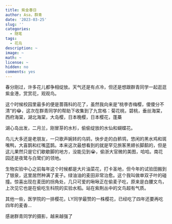 ```yaml
---
title: 紫金春日
author: Asa，群青
date: '2023-03-25'
slug: ''
categories:
  - 随笔
tags:
  - 花鸟
description: ~
image: ~
math: ~
license: ~
hidden: no
comments: yes
---
```

春分刚过，许多花儿都争相绽放。天气还是有点冷，但还是想跟群青同学一起逛逛紫金港，赏赏花，观观鸟。

这个时候校园里最多的便是蔷薇科的花了，虽然我向来是”桃李杏梅樱，傻傻分不清”的😂，这次在群青同学的帮助下收集到了九宫格：菊花桃，碧桃，垂丝海棠，西府海棠，湖北海棠，大岛樱，日本晚樱，日本樱花，蓬蘽



湖心岛出发，二月兰，刚冒芽的水杉，偷偷绽放的水仙和蝴蝶花。

鸟儿大多还是老朋友，一只歌声婉转的乌鸫，快步走的白鹡鸰，悠闲的黑水鸡和斑嘴鸭，大喜鹊和红嘴蓝鹊。本来这次最想看到的就是罕见旅客黑翅长脚鹬的，但是这儿果然只是它们歇歇脚的地方，没能见到😭，偷浙大官微的美图，哈哈。南花园还是夜鹭与白鹭们的领地。

生物实验中心之前每年这个时候都是大片油菜花，打卡圣地，但今年的试验田搬到了银泉，这里居然种满了麦子。绿油油的麦田非常治愈。这个我叫做单双子叶的碰撞。惊喜出现在麦田的拐角处，几只可爱的啾啾正在偷麦子吃，原来是白腰文鸟，上次见它也是在偷吃生科院的实验水稻。站在紫荆丛中的文鸟超有气质。

其他一些，医学院的一排樱花，LY同学最赞的一株樱花，已经吃了四年还要再吃四年的麦香…

感谢群青同学的摄影，越来越强了